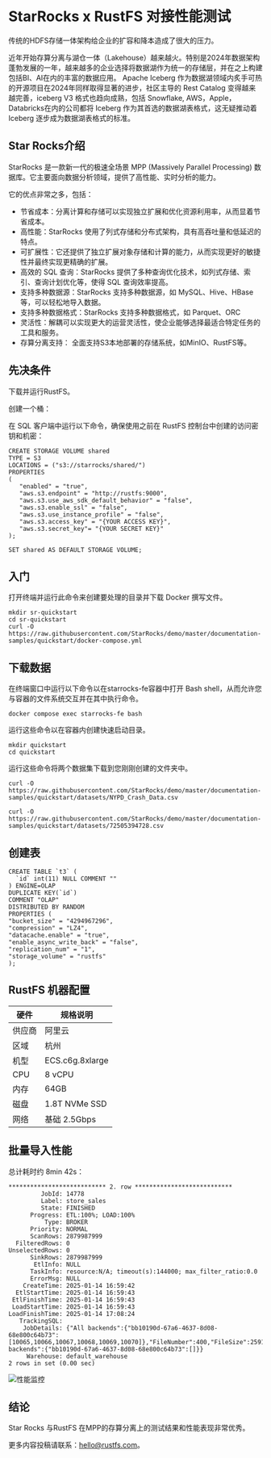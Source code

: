 # StarRocks x RustFS 对接性能测试

传统的HDFS存储一体架构给企业的扩容和降本造成了很大的压力。

近年开始存算分离与湖仓一体（Lakehouse）越来越火。特别是2024年数据架构蓬勃发展的一年，越来越多的企业选择将数据湖作为统一的存储层，并在之上构建包括BI、AI在内的丰富的数据应用。
Apache Iceberg 作为数据湖领域内炙手可热的开源项目在2024年同样取得显著的进步，社区主导的 Rest Catalog 变得越来越完善，iceberg V3 格式也趋向成熟，包括 Snowflake, AWS，Apple，Databricks在内的公司都将 Iceberg 作为其首选的数据湖表格式，这无疑推动着 Iceberg 逐步成为数据湖表格式的标准。



## Star Rocks介绍

StarRocks 是一款新一代的极速全场景 MPP (Massively Parallel Processing) 数据库。它主要面向数据分析领域，提供了高性能、实时分析的能力。

它的优点非常之多，包括：

- 节省成本：分离计算和存储可以实现独立扩展和优化资源利用率，从而显着节省成本。
- 高性能：StarRocks 使用了列式存储和分布式架构，具有高吞吐量和低延迟的特点。
- 可扩展性：它还提供了独立扩展对象存储和计算的能力，从而实现更好的敏捷性并最终实现更精确的扩展。
- 高效的 SQL 查询：StarRocks 提供了多种查询优化技术，如列式存储、索引、查询计划优化等，使得 SQL 查询效率提高。
- 支持多种数据源：StarRocks 支持多种数据源，如 MySQL、Hive、HBase 等，可以轻松地导入数据。
- 支持多种数据格式：StarRocks 支持多种数据格式，如 Parquet、ORC
- 灵活性：解耦可以实现更大的运营灵活性，使企业能够选择最适合特定任务的工具和服务。
- 存算分离支持： 全面支持S3本地部署的存储系统，如MinIO、RustFS等。


## 先决条件

下载并运行RustFS。

创建一个桶：

在 SQL 客户端中运行以下命令，确保使用之前在 RustFS 控制台中创建的访问密钥和机密：

~~~
CREATE STORAGE VOLUME shared
TYPE = S3
LOCATIONS = ("s3://starrocks/shared/")
PROPERTIES
(
   "enabled" = "true",
   "aws.s3.endpoint" = "http://rustfs:9000",
   "aws.s3.use_aws_sdk_default_behavior" = "false",
   "aws.s3.enable_ssl" = "false",
   "aws.s3.use_instance_profile" = "false",
   "aws.s3.access_key" = "{YOUR ACCESS KEY}",
   "aws.s3.secret_key"= "{YOUR SECRET KEY}"
);

SET shared AS DEFAULT STORAGE VOLUME;

~~~



## 入门

打开终端并运行此命令来创建要处理的目录并下载 Docker 撰写文件。

~~~
mkdir sr-quickstart
cd sr-quickstart
curl -O https://raw.githubusercontent.com/StarRocks/demo/master/documentation-samples/quickstart/docker-compose.yml
~~~



## 下载数据

在终端窗口中运行以下命令以在starrocks-fe容器中打开 Bash shell，从而允许您与容器的文件系统交互并在其中执行命令。

~~~
docker compose exec starrocks-fe bash
~~~

运行这些命令以在容器内创建快速启动目录。

~~~
mkdir quickstart
cd quickstart
~~~

运行这些命令将两个数据集下载到您刚刚创建的文件夹中。


~~~
curl -O https://raw.githubusercontent.com/StarRocks/demo/master/documentation-samples/quickstart/datasets/NYPD_Crash_Data.csv

curl -O https://raw.githubusercontent.com/StarRocks/demo/master/documentation-samples/quickstart/datasets/72505394728.csv

~~~


## 创建表

~~~
CREATE TABLE `t3` (
  `id` int(11) NULL COMMENT ""
) ENGINE=OLAP 
DUPLICATE KEY(`id`)
COMMENT "OLAP"
DISTRIBUTED BY RANDOM
PROPERTIES (
"bucket_size" = "4294967296",
"compression" = "LZ4",
"datacache.enable" = "true",
"enable_async_write_back" = "false",
"replication_num" = "1",
"storage_volume" = "rustfs"
);
~~~

## RustFS 机器配置

| 硬件 |规格说明|
| --- | --- |
| 供应商 | 阿里云 |
| 区域 | 杭州 |
| 机型 | ECS.c6g.8xlarge |
| CPU |8 vCPU |
|内存 |64GB |
|磁盘 |1.8T NVMe SSD|
|网络 |基础 2.5Gbps|


## 批量导入性能

总计耗时约 8min 42s：

~~~
*************************** 2. row ***************************
         JobId: 14778
         Label: store_sales
         State: FINISHED
      Progress: ETL:100%; LOAD:100%
          Type: BROKER
      Priority: NORMAL
      ScanRows: 2879987999
  FilteredRows: 0
UnselectedRows: 0
      SinkRows: 2879987999
       EtlInfo: NULL
      TaskInfo: resource:N/A; timeout(s):144000; max_filter_ratio:0.0
      ErrorMsg: NULL
    CreateTime: 2025-01-14 16:59:42
  EtlStartTime: 2025-01-14 16:59:43
 EtlFinishTime: 2025-01-14 16:59:43
 LoadStartTime: 2025-01-14 16:59:43
LoadFinishTime: 2025-01-14 17:08:24
   TrackingSQL: 
    JobDetails: {"All backends":{"bb10190d-67a6-4637-8d08-68e800c64b73":[10065,10066,10067,10068,10069,10070]},"FileNumber":400,"FileSize":259169829133,"InternalTableLoadBytes":481093033465,"InternalTableLoadRows":2879987999,"ScanBytes":259169829133,"ScanRows":2879987999,"TaskNumber":1,"Unfinished backends":{"bb10190d-67a6-4637-8d08-68e800c64b73":[]}}
     Warehouse: default_warehouse
2 rows in set (0.00 sec)
~~~

<img src="/images/blog/starrocks-rustfs.png" title="性能监控" />


## 结论

Star Rocks 与RustFS 在MPP的存算分离上的测试结果和性能表现非常优秀。

更多内容投稿请联系：hello@rustfs.com。 
